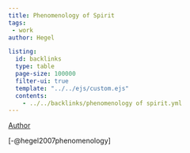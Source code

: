 ```yaml
---
title: Phenomenology of Spirit
tags:
 - work 
author: Hegel

listing:
  id: backlinks
  type: table
  page-size: 100000
  filter-ui: true
  template: "../../ejs/custom.ejs"
  contents:
    - ../../backlinks/phenomenology of spirit.yml
---
```

[Author](/docs/phil/Georg Wilhelm Friedrich Hegel.html)

[-@hegel2007phenomenology]